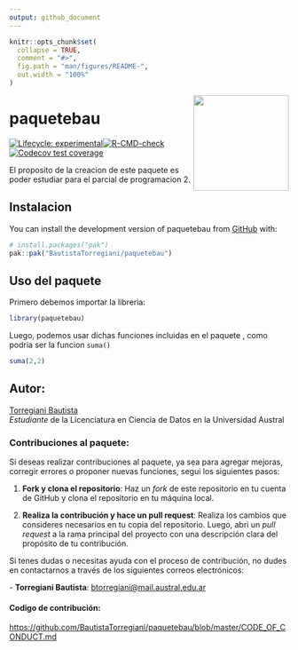 ```yaml
---
output: github_document
---
```


<!-- README.md is generated from README.Rmd. Please edit that file -->

```r
knitr::opts_chunk$set(
  collapse = TRUE,
  comment = "#>",
  fig.path = "man/figures/README-",
  out.width = "100%"
)
```

<img src="man/figures/logo.png" align="right" width="172"/>

# paquetebau

<!-- badges: start -->

[![Lifecycle: experimental](https://img.shields.io/badge/lifecycle-experimental-orange.svg)](https://lifecycle.r-lib.org/articles/stages.html#experimental)[![R-CMD-check](https://github.com/BautistaTorregiani/paquetebau/actions/workflows/R-CMD-check.yaml/badge.svg)](https://github.com/BautistaTorregiani/paquetebau/actions/workflows/R-CMD-check.yaml) [![Codecov test coverage](https://codecov.io/gh/BautistaTorregiani/paquetebau/graph/badge.svg)](https://app.codecov.io/gh/BautistaTorregiani/paquetebau)

<!-- badges: end -->

El proposito de la creacion de este paquete es poder estudiar para el parcial de programacion 2.

## Instalacion

You can install the development version of paquetebau from [GitHub](https://github.com/) with:

``` r
# install.packages("pak")
pak::pak("BautistaTorregiani/paquetebau")
```

## Uso del paquete

Primero debemos importar la libreria:

```r
library(paquetebau)
```

Luego, podemos usar dichas funciones incluidas en el paquete , como podria ser la funcion `suma()`

```r
suma(2,2)
```

## Autor:

[Torregiani Bautista](https://github.com/BautistaTorregiani)\
*Estudiante* de la Licenciatura en Ciencia de Datos en la Universidad Austral

### Contribuciones al paquete:

Si deseas realizar contribuciones al paquete, ya sea para agregar mejoras, corregir errores o proponer nuevas funciones, segui los siguientes pasos:

1.  **Fork y clona el repositorio**: Haz un *fork* de este repositorio en tu cuenta de GitHub y clona el repositorio en tu máquina local.

2.  **Realiza la contribución y hace un pull request**: Realiza los cambios que consideres necesarios en tu copia del repositorio. Luego, abri un *pull request* a la rama principal del proyecto con una descripción clara del propósito de tu contribución.

Si tenes dudas o necesitas ayuda con el proceso de contribución, no dudes en contactarnos a través de los siguientes correos electrónicos:

\- **Torregiani Bautista**: [btorregiani\@mail.austral.edu.ar](mailto:btorregiani@mail.austral.edu.ar)

#### Codigo de contribución:

<https://github.com/BautistaTorregiani/paquetebau/blob/master/CODE_OF_CONDUCT.md>
